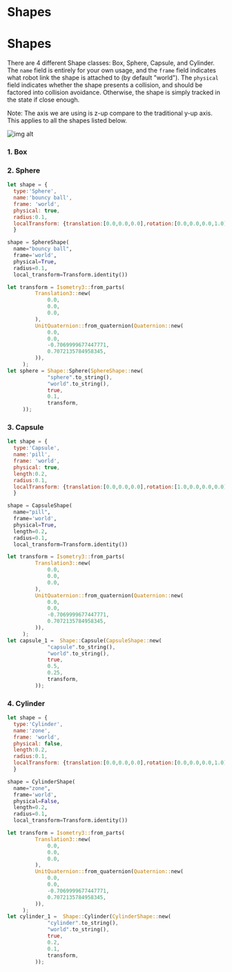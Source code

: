 # Shapes

# Shapes



There are 4 different Shape classes: Box, Sphere, Capsule, and Cylinder. The `name` field is entirely for your own usage, and the `frame` field indicates what robot link the shape is attached to (by default "world"). The `physical` field indicates whether the shape presents a collision, and should be factored into collision avoidance. Otherwise, the shape is simply tracked in the state if close enough.

Note: The axis we are using is z-up compare to the traditional y-up axis. This applies to all the shapes listed below.

![img alt](/img/z-up_axis.gif)

### 1. Box



### 2. Sphere

<Tabs>
  <TabItem value="js" label="Javascript">

  ```js
  let shape = {
    type:'Sphere',
    name:'bouncy ball',
    frame: 'world',
    physical: true,
    radius:0.1,
    localTransform: {translation:[0.0,0.0,0.0],rotation:[0.0,0.0,0.0,1.0]} // [x, y, z, w] ordering for quaternion
    }
  ```

  </TabItem>
  <TabItem value="py" label="Python">

  ```py
  shape = SphereShape(
    name="bouncy ball",
    frame='world',
    physical=True,
    radius=0.1,
    local_transform=Transform.identity())
  ```
   </TabItem>
   <TabItem value= "rust" label="Rust"> 

   ```rust
   let transform = Isometry3::from_parts(
            Translation3::new(
                0.0,
                0.0,
                0.0,
            ),
            UnitQuaternion::from_quaternion(Quaternion::new(
                0.0,
                0.0,
                -0.7069999677447771,
                0.7072135784958345,
            )),
        );
   let sphere = Shape::Sphere(SphereShape::new(
                "sphere".to_string(),
                "world".to_string(),
                true,
                0.1,
                transform,     
        ));  
   ``` 
   </TabItem>
</Tabs> 

### 3. Capsule

<Tabs>
  <TabItem value="js" label="Javascript">

  ```js
  let shape = {
    type:'Capsule',
    name:'pill',
    frame: 'world',
    physical: true,
    length:0.2,
    radius:0.1,
    localTransform: {translation:[0.0,0.0,0.0],rotation:[1.0,0.0,0.0,0.0]} // [x, y, z, w] ordering for quaternion
    }
  ```

  </TabItem>
  <TabItem value="py" label="Python">

  ```py
  shape = CapsuleShape(
    name="pill",
    frame='world',
    physical=True,
    length=0.2,
    radius=0.1,
    local_transform=Transform.identity())
  ```
   </TabItem>
   <TabItem value= "rust" label="Rust"> 

   ```rust
   let transform = Isometry3::from_parts(
            Translation3::new(
                0.0,
                0.0,
                0.0,
            ),
            UnitQuaternion::from_quaternion(Quaternion::new(
                0.0,
                0.0,
                -0.7069999677447771,
                0.7072135784958345,
            )),
        );
   let capsule_1 =  Shape::Capsule(CapsuleShape::new(
                "capsule".to_string(),
                "world".to_string(),
                true,
                0.5,
                0.25,
                transform,
            ));
   ``` 
   </TabItem>
</Tabs> 

### 4. Cylinder

<Tabs>
  <TabItem value="js" label="Javascript">

  ```js
  let shape = {
    type:'Cylinder',
    name:'zone',
    frame: 'world',
    physical: false,
    length:0.2,
    radius:0.1,
    localTransform: {translation:[0.0,0.0,0.0],rotation:[0.0,0.0,0.0,1.0]} // [x, y, z, w] ordering for quaternion
    }
  ```

  </TabItem>
  <TabItem value="py" label="Python">

  ```py
  shape = CylinderShape(
    name="zone",
    frame='world',
    physical=False,
    length=0.2,
    radius=0.1,
    local_transform=Transform.identity())
  ```
   </TabItem>
   <TabItem value= "rust" label="Rust"> 

   ```rust
   let transform = Isometry3::from_parts(
            Translation3::new(
                0.0,
                0.0,
                0.0,
            ),
            UnitQuaternion::from_quaternion(Quaternion::new(
                0.0,
                0.0,
                -0.7069999677447771,
                0.7072135784958345,
            )),
        );
   let cylinder_1 =  Shape::Cylinder(CylinderShape::new(
                "cylinder".to_string(),
                "world".to_string(),
                true,
                0.2,
                0.1,
                transform,
            ));
   ``` 
   </TabItem>
</Tabs> 

